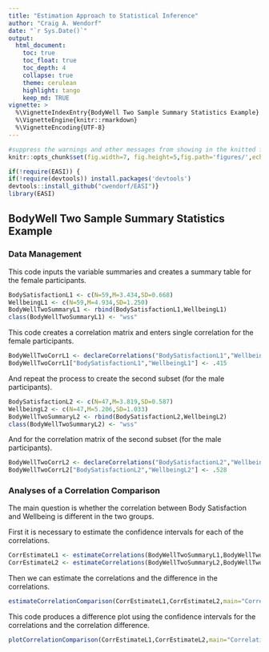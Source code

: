 ```yaml
---
title: "Estimation Approach to Statistical Inference"
author: "Craig A. Wendorf"
date: "`r Sys.Date()`"
output:
  html_document:
    toc: true
    toc_float: true
    toc_depth: 4
    collapse: true
    theme: cerulean
    highlight: tango
    keep_md: TRUE
vignette: >
  %\VignetteIndexEntry{BodyWell Two Sample Summary Statistics Example}
  %\VignetteEngine{knitr::rmarkdown}
  %\VignetteEncoding{UTF-8}
---
```


```r
#suppress the warnings and other messages from showing in the knitted file.
knitr::opts_chunk$set(fig.width=7, fig.height=5,fig.path='figures/',echo=TRUE,warning=FALSE,message=FALSE)
```

```r
if(!require(EASI)) {
if(!require(devtools)) install.packages('devtools')
devtools::install_github("cwendorf/EASI")}
library(EASI)
```

## BodyWell Two Sample Summary Statistics Example

### Data Management

This code inputs the variable summaries and creates a summary table for the female participants.
```r
BodySatisfactionL1 <- c(N=59,M=3.434,SD=0.668)
WellbeingL1 <- c(N=59,M=4.934,SD=1.250)
BodyWellTwoSummaryL1 <- rbind(BodySatisfactionL1,WellbeingL1)
class(BodyWellTwoSummaryL1) <- "wss"
```

This code creates a correlation matrix and enters single correlation for the female participants.
```r
BodyWellTwoCorrL1 <- declareCorrelations("BodySatisfactionL1","WellbeingL1")
BodyWellTwoCorrL1["BodySatisfactionL1","WellbeingL1"] <- .415
```

And repeat the process to create the second subset (for the male participants).
```r
BodySatisfactionL2 <- c(N=47,M=3.819,SD=0.587)
WellbeingL2 <- c(N=47,M=5.206,SD=1.033)
BodyWellTwoSummaryL2 <- rbind(BodySatisfactionL2,WellbeingL2)
class(BodyWellTwoSummaryL2) <- "wss"
```

And for the correlation matrix of the second subset (for the male participants).
```r
BodyWellTwoCorrL2 <- declareCorrelations("BodySatisfactionL2","WellbeingL2")
BodyWellTwoCorrL2["BodySatisfactionL2","WellbeingL2"] <- .528
```

### Analyses of a Correlation Comparison

The main question is whether the correlation between Body Satisfaction and Wellbeing is different in the two groups.

First it is necessary to estimate the confidence intervals for each of the correlations.
```r
CorrEstimateL1 <- estimateCorrelations(BodyWellTwoSummaryL1,BodyWellTwoCorrL1)
CorrEstimateL2 <- estimateCorrelations(BodyWellTwoSummaryL2,BodyWellTwoCorrL2)
```

Then we can estimate the correlations and the difference in the correlations.
```r
estimateCorrelationComparison(CorrEstimateL1,CorrEstimateL2,main="Correlations for the Gender Groups",labels=c("Females","Males"))
```

This code produces a difference plot using the confidence intervals for the correlations and the correlation difference.
```r
plotCorrelationComparison(CorrEstimateL1,CorrEstimateL2,main="Correlations for the Gender Groups",labels=c("Females","Males"),ylim=c(-1,1))
```